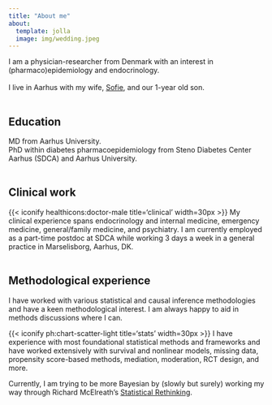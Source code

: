 ```yaml
---
title: "About me"
about:
  template: jolla
  image: img/wedding.jpeg
---
```


I am a physician-researcher from Denmark with an interest in (pharmaco)epidemiology and endocrinology.  
\
I live in Aarhus with my wife, <a href="https://pure.au.dk/portal/en/persons/sofiekejlberg%40clin.au.dk">Sofie</a>, and our 1-year old son.
\
\

## Education
  
MD from Aarhus University.   
PhD within diabetes pharmacoepidemiology from Steno Diabetes Center Aarhus (SDCA) and Aarhus University.
\
\

## Clinical work

{{< iconify healthicons:doctor-male title='clinical' width=30px >}}
My clinical experience spans endocrinology and internal medicine, emergency medicine, general/family medicine, and psychiatry.
I am currently employed as a part-time postdoc at SDCA while working 3 days a week in a general practice in Marselisborg, Aarhus, DK.
\
\

## Methodological experience

I have worked with various statistical and causal inference methodologies and have a keen methodological interest. I am always happy to aid in methods discussions where I can.

{{< iconify ph:chart-scatter-light title='stats' width=30px >}}
I have experience with most foundational statistical methods and frameworks and have worked extensively with survival and nonlinear models, missing data, propensity score-based methods, mediation, moderation, RCT design, and more.

Currently, I am trying to be more Bayesian by (slowly but surely) working my way through Richard McElreath's <a href="https://xcelab.net/rm/">Statistical Rethinking</a>.
